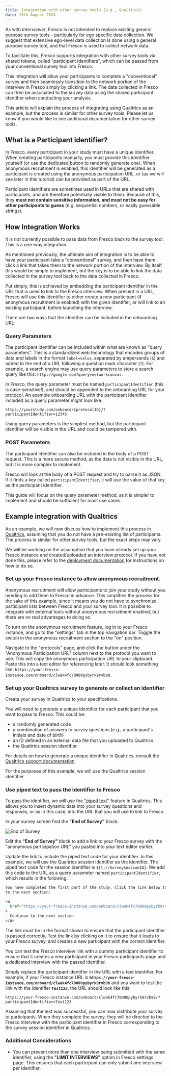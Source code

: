 ```yaml
---
title: Integration with other survey tools (e.g., Qualtrics)
date: 13th August 2024
---
```


As with _Interviewer_, Fresco is not intended to replace existing general purpose survey tools - particularly for ego specific data collection. We suggest that extensive ego-level data collection is done using a general purpose survey tool, and that Fresco is used to collect network data. 

To facilitate this, Fresco supports integration with other survey tools via shared tokens, called "participant identifiers", which can be passed from your conventional survey tool into Fresco.

This integration will allow your participants to complete a "conventional" survey and then seamlessly transition to the network portion of the interview in Fresco simply by clicking a link. The data collected in Fresco can then be associated to the survey data using the shared participant identifier when conducting your analysis.

This article will explain the process of integrating using Qualtrics as an example, but the process is similar for other survey tools. Please let us know if you would like to see additional documentation for other survey tools.

## What is a Participant identifier?

In Fresco, every participant in your study must have a unique identifier. When creating participants manually, you must provide this identifier yourself (or use the dedicated button to randomly generate one). When anonymous recruitment is enabled, this identifier will be generated as a participant is created using the anonymous participation URL, or (as we will see later in this tutorial) can be provided as part of the URL.

<Tipbox danger>
Participant identifiers are sometimes used in URLs that are shared with participants, and are therefore potentially visible to them. Because of this, they <strong>must not contain sensitive information, and must not be easy for other participants to guess</strong> (e.g. sequential numbers, or easily guessable strings). 
</Tipbox>

## How Integration Works

<Tipbox>
It is <em>not</em> currently possible to pass data from Fresco back to the survey tool. This is a one-way integration.
</Tipbox>

As mentioned previously, the ultimate aim of integration is to be able to have your participant take a "conventional" survey, and then have them click a link that takes them to the network portion of the interview. By itself this would be simple to implement, but the key is to be able to link the data collected in the survey tool back to the data collected in Fresco.

Put simply, this is achieved by embedding the participant identifier in the URL that is used to link to the Fresco interview. When present in a URL, Fresco will use this identifier to either create a new participant (if anonymous recruitment is enabled) with the given identifier, or will link to an existing participant, before launching the interview. 

There are two ways that the identifier can be included in the onboarding URL:

### Query Parameters

The participant identifier can be included within what are known as "query parameters". This is a standardized web technology that encodes groups of data and labels in the format `label=value`, separated by ampersands (`&`) and added to the end of a URL following a question mark character (`?`). For example, a search engine may use query parameters to store a search query like this: `http://google.com?query=networkcanvas`.

In Fresco, the query parameter must be named `participantIdentifier` (this is case-sensitive!), and should be appended to the onboarding URL for your protocol. An example onboarding URL with the participant identifier included as a query parameter might look like:
  
```plaintext
https://yourstudy.com/onboard/{protocolID}/?participantIdentifier=12345
```

Using query parameters is the simplest method, but the participant identifier will be visible in the URL and could be tampered with.

### POST Parameters

The participant identifier can also be included in the body of a POST request. This is a more secure method, as the data is not visible in the URL, but it is more complex to implement.

Fresco will look at the body of a POST request and try to parse it as JSON. If it finds a key called `participantIdentifier`, it will use the value of that key as the participant identifier.

This guide will focus on the query parameter method, as it is simpler to implement and should be sufficient for most use cases.

## Example integration with Qualtrics

As an example, we will now discuss how to implement this process in [Qualtrics](https://www.qualtrics.com), assuming that you do not have a pre-existing list of participants. The process is similar for other survey tools, but the exact steps may vary.

<Tipbox>

We will be working on the assumption that you have already set up your Fresco instance and created/uploaded an interview protocol. If you have not done this, please refer to the [deployment documentation](./deployment/guide) for instructions on how to do so.

</Tipbox>

### Set up your Fresco instance to allow anonymous recruitment.

Anonymous recruitment will allow participants to join your study without you needing to add them to Fresco in advance. This simplifies the process for the sake of this example, since it means you do not have to synchronize participant lists between Fresco and your survey tool. It is possible to integrate with external tools without anonymous recruitment enabled, but there are no real advantages to doing so.

To turn on the anonymous recruitment feature, log in to your Fresco instance, and go to the "settings" tab in the top navigation bar. Toggle the switch in the anonymous recruitment section to the "on" position.

Navigate to the "protocols" page, and click the button under the "Anonymous Participation URL" column next to the protocol you want to use. This will copy the anonymous participation URL to your clipboard. Paste this into a text editor for referencing later. It should look something like: `https://your-fresco-instance.com/onboard/clwak4fc70000pybyrk9rvb98`.

### Set up your Qualtrics survey to generate or collect an identifier

Create your survey in Qualtrics to your specifications. 

You will need to generate a unique identifier for each participant that you want to pass to Fresco. This could be:

- a randomly generated code
- a combination of answers to survey questions (e.g., a participant's initials and date of birth)
- an ID defined in an external data file that you uploaded to Qualtrics.
- the Qualtrics session identifier

For details on how to generate a unique identifier in Qualtrics, consult the [Qualtrics support documentation](https://www.qualtrics.com/support/).

For the purposes of this example, we will use the Qualtrics session identifier. 

### Use piped text to pass the identifier to Fresco

To pass the identifier, we will use the ["piped text"](https://www.qualtrics.com/support/survey-platform/survey-module/editing-questions/piped-text/piped-text-overview/) feature in Qualtrics. This allows you to insert dynamic data into your survey questions and responses, or as in this case, into the URL that you will use to link to Fresco.

In your survey screen find the **"End of Survey"** block:

![End of Survey](/assets/img/fresco-images/end-of-survey.png)

Edit the **"End of Survey"** block to add a link to your Fresco survey with the "anonymous participation URL" you pasted into your text editor earlier.

Update the link to include the piped text code for your identifier. In this example, we will use the Qualtrics session identifier as the identifier. The piped text code for the session identifier is `${l://SurveySessionID}`. We add this code to the URL as a query parameter named `participantIdentifier`, which results in the following:

```html
You have completed the first part of the study. Click the link below to proceed
to the next section:

<a
  href="https://your-fresco-instance.com/onboard/clwak4fc70000pybyrk9rvb98/?participantIdentifier=${l://SurveySessionID}"
>
  Continue to the next section
</a>
```

The link _must_ be in the format shown to ensure that the participant identifier is passed correctly. Test the link by clicking on it to ensure that it leads to your Fresco survey, and creates a new participant with the correct identifier.

<Tipbox>

You can test the Fresco interview link with a dummy participant identifier to ensure that it creates a new participant in your Fresco participants page and a dedicated interview with the passed identifier.

Simply replace the participant identifier in the URL with a test identifier. For example, if your Fresco instance URL is **`https://your-fresco-instance.com/onboard/clwak4fc70000pybyrk9rvb98`** and you want to test the link with the identifier **`Test123`**, the URL should look like this:

```plaintext
https://your-fresco-instance.com/onboard/clwak4fc70000pybyrk9rvb98/?participantIdentifier=Test123
```

</Tipbox>

Assuming that the test was successful, you can now distribute your survey to participants. When they complete the survey, they will be directed to the Fresco interview with the participant identifier in Fresco corresponding to the survey session identifier in Qualtrics.

### Additional Considerations

- You can prevent more than one interview being submitted with the same identifier, using the **"LIMIT INTERVIEWS"** option in Fresco settings page. This ensures that each participant can only submit one interview per identifier.
